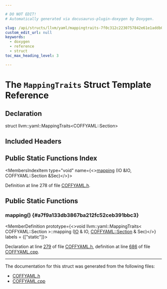 ```yaml
---

# DO NOT EDIT!
# Automatically generated via docusaurus-plugin-doxygen by Doxygen.

slug: /api/structs/llvm/yaml/mappingtraits-7f0c312c2230757842e61e1addb0e9d5
custom_edit_url: null
keywords:
  - doxygen
  - reference
  - struct
toc_max_heading_level: 3

---
```





# The `MappingTraits` Struct Template Reference

<DoxygenPage pluginConfig={pluginConfig}>



## Declaration

<CodeBlock>struct llvm::yaml::MappingTraits&lt;COFFYAML::Section&gt;</CodeBlock>

## Included Headers

<IncludesList>
<IncludesListItem
  filePath="llvm/ObjectYAML/COFFYAML.h"
  permalink="/docs/api/files/include/include/llvm/include/llvm/objectyaml/coffyaml-h"
  isLocal="true" />
</IncludesList>

## Public Static Functions Index

<MembersIndex>

<MembersIndexItem
  type="void"
  name={<><a href="#a7f9a133db3867ba212fc52ceb391bbc3">mapping</a> (IO &amp;IO, COFFYAML::Section &amp;Sec)</>}>
</MembersIndexItem>

</MembersIndex>


Definition at line 278 of file <a href="/docs/api/files/include/include/llvm/include/llvm/objectyaml/coffyaml-h">COFFYAML.h</a>.

<SectionDefinition>

## Public Static Functions

### mapping() {#a7f9a133db3867ba212fc52ceb391bbc3}

<MemberDefinition
  prototype={<>void llvm::yaml::MappingTraits&lt; COFFYAML::Section &gt;::mapping (<a href="/docs/api/classes/llvm/yaml/io">IO</a> &amp; IO, <a href="/docs/api/structs/llvm/coffyaml/section">COFFYAML::Section</a> &amp; Sec)</>}
  labels = {["static"]}>

Declaration at line <a href="/docs/api/files/include/include/llvm/include/llvm/objectyaml/coffyaml-h/#l00279">279</a> of file <a href="/docs/api/files/include/include/llvm/include/llvm/objectyaml/coffyaml-h">COFFYAML.h</a>, definition at line <a href="/docs/api/files/lib/lib/objectyaml/coffyaml-cpp/#l00686">686</a> of file <a href="/docs/api/files/lib/lib/objectyaml/coffyaml-cpp">COFFYAML.cpp</a>.
</MemberDefinition>

</SectionDefinition>

<hr/>

The documentation for this struct was generated from the following files:

<ul>
<li><a href="/docs/api/files/include/include/llvm/include/llvm/objectyaml/coffyaml-h">COFFYAML.h</a></li>
<li><a href="/docs/api/files/lib/lib/objectyaml/coffyaml-cpp">COFFYAML.cpp</a></li>
</ul>

</DoxygenPage>
